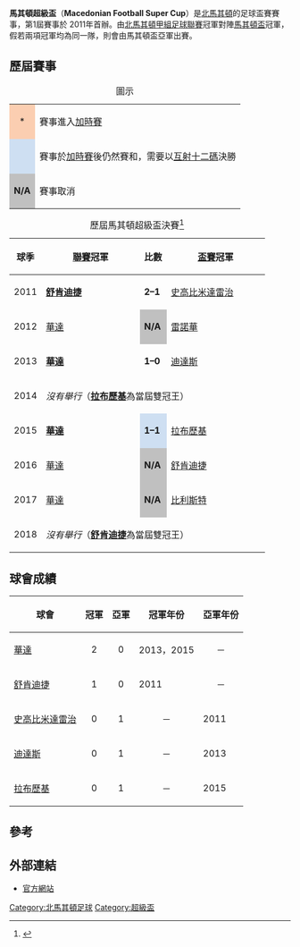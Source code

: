 {{Infobox football tournament
| name                 = 馬其頓超級盃
| logo                 = 
| founded              = {{Start date and age|df=yes|1992}}
| organiser            = [[北馬其頓足球協會|北馬其頓足球協會]]
| region               = {{flag|North Macedonia}}
| number of teams      = 2 隊
| current champion     = [[瓦爾達足球俱樂部|華達]]（第 2 次）
| most successful team = [[瓦爾達足球俱樂部|華達]]（2 次）
| website              = 
}}

'''馬其頓超級盃'''（'''Macedonian Football Super Cup'''）是[[北馬其頓|北馬其頓]]的足球盃賽賽事，第1屆賽事於 2011年首辦。由[[北馬其頓甲組足球聯賽|北馬其頓甲組足球聯賽]]冠軍對陣[[馬其頓盃|馬其頓盃]]冠軍，假若兩項冠軍均為同一隊，則會由馬其頓盃亞軍出賽。

== 歷屆賽事 ==
{| class="wikitable"
|+圖示
|-
|align=center style="background-color:#FBCEB1"|*
|賽事進入[[加時賽|加時賽]]
|-
|align=center style="background-color:#cedff2"|{{dagger}}
|賽事於[[加時賽|加時賽]]後仍然賽和，需要以[[互射十二碼|互射十二碼]]決勝
|-
|align=center style="background-color:#c0c0c0"|'''N/A'''
|賽事取消
|}

{| class="sortable wikitable" style="text-align: center"
|+ 歷屆馬其頓超級盃決賽<ref>{{cite web |url=http://www.rsssf.com/tablesf/fyromsupcuphist.html |title=Macedonia - List of Super Cup Finals |work=RSSSF |accessdate=2015年7月7日 |archive-date=2020年9月27日 |archive-url=https://web.archive.org/web/20200927011442/http://www.rsssf.com/tablesf/fyromsupcuphist.html |dead-url=no }}</ref>
! 球季
!width=160px| [[北馬其頓甲組足球聯賽|聯賽]]冠軍
! 比數
!width=160px|  [[馬其頓盃|盃賽]]冠軍
|-
|2011
|bgcolor=#CCF9CC|'''[[斯肯迪亞足球俱樂部|舒肯迪捷]]'''
|'''2–1'''
|[[斯科普里冶金足球俱樂部|史高比米達雷治]]
|-
|2012
|[[瓦爾達足球俱樂部|華達]]
|style="background-color:#c0c0c0"|'''N/A'''
|[[雷諾瓦足球俱樂部|雷諾華]]
|-
|2013
|bgcolor=#CCF9CC|'''[[瓦爾達足球俱樂部|華達]]'''
|'''1–0'''
|[[特泰克斯足球俱樂部|迪達斯]]
|-
|2014
|colspan=3 bgcolor=#EEEEEE|''沒有舉行''（'''[[拉博特尼基足球俱樂部|拉布歷基]]'''為當屆雙冠王）
|-
|2015
|bgcolor=#CCF9CC|'''[[瓦爾達足球俱樂部|華達]]'''
|style="background-color:#cedff2"|'''1–1'''{{pso|'''4–3'''}}
|[[拉博特尼基足球俱樂部|拉布歷基]]
|-
|2016
|[[瓦爾達足球俱樂部|華達]]
|style="background-color:#c0c0c0"|'''N/A'''
|[[斯肯迪亞足球俱樂部|舒肯迪捷]]
|-
|2017
|[[瓦爾達足球俱樂部|華達]]
|style="background-color:#c0c0c0"|'''N/A'''
|[[佩利斯特足球俱樂部|比利斯特]]
|-
|2018
|colspan=3 bgcolor=#EEEEEE|''沒有舉行''（'''[[斯肯迪亞足球俱樂部|舒肯迪捷]]'''為當屆雙冠王）

|}

== 球會成績 ==
{| class="wikitable sortable" border="1"
|-
!球會
!冠軍
!亞軍
! class="unsortable"|冠軍年份
! class="unsortable"|亞軍年份
|-
| [[瓦爾達足球俱樂部|華達]]
|align=center|2
|align=center|0
| 2013，2015
|align=center|－
|-
| [[斯肯迪亞足球俱樂部|舒肯迪捷]]
|align=center|1
|align=center|0
| 2011
|align=center|－
|-
| [[斯科普里冶金足球俱樂部|史高比米達雷治]]
|align=center|0
|align=center|1
|align=center|－
| 2011
|-
|[[特泰克斯足球俱樂部|迪達斯]]
|align=center|0
|align=center|1
|align=center|－
| 2013
|-
|[[拉博特尼基足球俱樂部|拉布歷基]]
|align=center|0
|align=center|1
|align=center|－
| 2015
|}

== 參考 ==
{{reflist}}

== 外部連結 ==
* [http://ffm.mk/ 官方網站] {{Wayback|url=http://ffm.mk/ |date=20140717102953 }}

{{歐洲足球超級盃}}

[[Category:北馬其頓足球|Category:北馬其頓足球]]
[[Category:超級盃|Category:超級盃]]